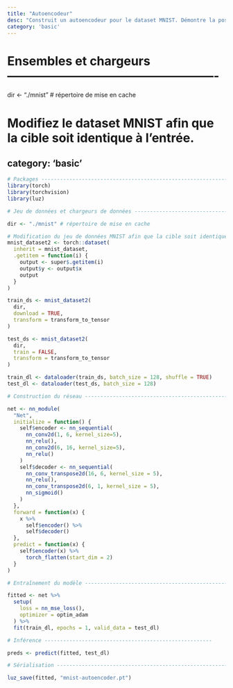 ```yaml
---
title: "Autoencodeur"
desc: "Construit un autoencodeur pour le dataset MNIST. Démontre la possibilité de surcharger la méthode `predict`"
category: 'basic'
---                                   
```

                                                            
# Ensembles et chargeurs ----------------------------------------------------
                                                            
dir <- "./mnist" # répertoire de mise en cache
                                                            
# Modifiez le dataset MNIST afin que la cible soit identique à l'entrée.
category: 'basic'
---

```r
# Packages ----------------------------------------------------------------
library(torch)
library(torchvision)
library(luz)

# Jeu de données et chargeurs de données ----------------------------------------------------

dir <- "./mnist" # répertoire de mise en cache

# Modification du jeu de données MNIST afin que la cible soit identique à l'entrée.
mnist_dataset2 <- torch::dataset(
  inherit = mnist_dataset,
  .getitem = function(i) {
    output <- super$.getitem(i)
    output$y <- output$x
    output
  }
)

train_ds <- mnist_dataset2(
  dir,
  download = TRUE,
  transform = transform_to_tensor
)

test_ds <- mnist_dataset2(
  dir,
  train = FALSE,
  transform = transform_to_tensor
)

train_dl <- dataloader(train_ds, batch_size = 128, shuffle = TRUE)
test_dl <- dataloader(test_ds, batch_size = 128)

# Construction du réseau ---------------------------------------------------

net <- nn_module(
  "Net",
  initialize = function() {
    self$encoder <- nn_sequential(
      nn_conv2d(1, 6, kernel_size=5),
      nn_relu(),
      nn_conv2d(6, 16, kernel_size=5),
      nn_relu()
    )
    self$decoder <- nn_sequential(
      nn_conv_transpose2d(16, 6, kernel_size = 5),
      nn_relu(),
      nn_conv_transpose2d(6, 1, kernel_size = 5),
      nn_sigmoid()
    )
  },
  forward = function(x) {
    x %>%
      self$encoder() %>%
      self$decoder()
  },
  predict = function(x) {
    self$encoder(x) %>%
      torch_flatten(start_dim = 2)
  }
)

# Entraînement du modèle -------------------------------------------------------------------

fitted <- net %>%
  setup(
    loss = nn_mse_loss(),
    optimizer = optim_adam
  ) %>%
  fit(train_dl, epochs = 1, valid_data = test_dl)

# Inférence ------------------------------------------------------

preds <- predict(fitted, test_dl)

# Sérialisation ---------------------------------------------------------------

luz_save(fitted, "mnist-autoencoder.pt")

```

